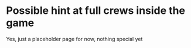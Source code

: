 # Possible hint at full crews inside the game

Yes, just a placeholder page for now, nothing special yet